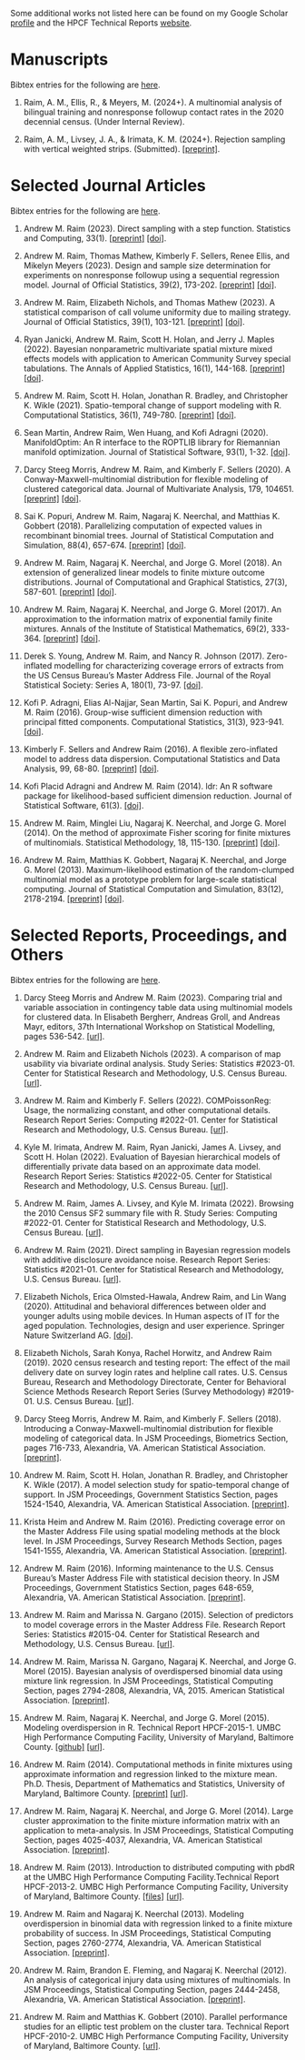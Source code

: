 Some additional works not listed here can be found on my Google Scholar
[profile](https://scholar.google.com/citations?user=3Ai29GIAAAAJ)
and the HPCF Technical Reports [website](https://hpcf.umbc.edu/publications).

# Manuscripts
Bibtex entries for the following are [here](bib/manuscripts.qmd).

1. Raim, A. M., Ellis, R., & Meyers, M. (2024+). A multinomial analysis of
   bilingual training and nonresponse followup contact rates in the 2020
   decennial census. (Under Internal Review).

1. Raim, A. M., Livsey, J. A., & Irimata, K. M. (2024+). Rejection sampling
   with vertical weighted strips. (Submitted).
   [[preprint]](https://arxiv.org/abs/2401.09696).

# Selected Journal Articles
Bibtex entries for the following are [here](bib/articles.qmd).

1. Andrew M. Raim (2023). Direct sampling with a step function. Statistics and
   Computing, 33(1).
   [[preprint]](https://arxiv.org/abs/2203.15852)
   [[doi]](https://doi.org/10.1007/s11222-022-10188-x).

1. Andrew M. Raim, Thomas Mathew, Kimberly F. Sellers, Renee Ellis, and Mikelyn
   Meyers (2023). Design and sample size determination for experiments on
   nonresponse followup using a sequential regression model. Journal of
   Official Statistics, 39(2), 173-202.
   [[preprint]](https://www.census.gov/library/working-papers/2020/adrm/RRS2020-03.html)
   [[doi]](https://doi.org/doi:10.2478/jos-2023-0009).

1. Andrew M. Raim, Elizabeth Nichols, and Thomas Mathew (2023). A statistical
   comparison of call volume uniformity due to mailing strategy. Journal of
   Official Statistics, 39(1), 103-121.
   [[preprint]](https://www.census.gov/library/working-papers/2018/adrm/RRS2018-09.html)
   [[doi]](https://doi.org/10.2478/jos-2023-0005).

1. Ryan Janicki, Andrew M. Raim, Scott H. Holan, and Jerry J. Maples (2022).
   Bayesian nonparametric multivariate spatial mixture mixed effects models
   with application to American Community Survey special tabulations. The
   Annals of Applied Statistics, 16(1), 144-168.
   [[preprint]](https://arxiv.org/abs/2009.12351)
   [[doi]](https://doi.org/10.1214/21-AOAS1494).

1. Andrew M. Raim, Scott H. Holan, Jonathan R. Bradley, and Christopher K.
   Wikle (2021). Spatio-temporal change of support modeling with R.
   Computational Statistics, 36(1), 749-780.
   [[preprint]](https://arxiv.org/abs/1904.12092)
   [[doi]](https://doi.org/10.1007/s00180-020-01029-4).

1. Sean Martin, Andrew Raim, Wen Huang, and Kofi Adragni (2020). ManifoldOptim:
   An R interface to the ROPTLIB library for Riemannian manifold optimization.
   Journal of Statistical Software, 93(1), 1-32.
   [[doi]](https://doi.org/10.18637/jss.v093.i01).

1. Darcy Steeg Morris, Andrew M. Raim, and Kimberly F. Sellers (2020). A
   Conway-Maxwell-multinomial distribution for flexible modeling of clustered
   categorical data. Journal of Multivariate Analysis, 179, 104651.
   [[preprint]](https://arxiv.org/abs/1911.02131)
   [[doi]](https://doi.org/10.1016/j.jmva.2020.104651).

1. Sai K. Popuri, Andrew M. Raim, Nagaraj K. Neerchal, and Matthias K. Gobbert
   (2018). Parallelizing computation of expected values in recombinant binomial
   trees. Journal of Statistical Computation and Simulation, 88(4), 657-674.
   [[preprint]](https://arxiv.org/abs/1701.03512)
   [[doi]](https://doi.org/10.1080/00949655.2017.1402898).

1. Andrew M. Raim, Nagaraj K. Neerchal, and Jorge G. Morel (2018). An extension
   of generalized linear models to finite mixture outcome distributions.
   Journal of Computational and Graphical Statistics, 27(3), 587-601.
   [[preprint]](https://arxiv.org/abs/1612.03302)
   [[doi]](https://doi.org/10.1080/10618600.2017.1391698).

1. Andrew M. Raim, Nagaraj K. Neerchal, and Jorge G. Morel (2017). An
   approximation to the information matrix of exponential family finite
   mixtures. Annals of the Institute of Statistical Mathematics, 69(2), 333-364.
   [[preprint]](https://andrewraim.github.io/downloads/doc/RaimEtAlAfimExpFam2014.pdf)
   [[doi]](https://doi.org/10.1007/s10463-015-0542-9).

1. Derek S. Young, Andrew M. Raim, and Nancy R. Johnson (2017). Zero-inflated
   modelling for characterizing coverage errors of extracts from the US Census
   Bureau’s Master Address File. Journal of the Royal Statistical Society:
   Series A, 180(1), 73-97.
   [[doi]](https://doi.org/10.1111/rssa.12183).

1. Kofi P. Adragni, Elias Al-Najjar, Sean Martin, Sai K. Popuri, and Andrew M.
   Raim (2016). Group-wise sufficient dimension reduction with principal fitted
   components. Computational Statistics, 31(3), 923-941.
   [[doi]](https://doi.org/10.1007/s00180-015-0611-9).

1. Kimberly F. Sellers and Andrew Raim (2016). A flexible zero-inflated model
   to address data dispersion. Computational Statistics and Data Analysis, 99,
   68-80.
   [[preprint]](https://faculty.georgetown.edu/kfs7/MY%20PUBLICATIONS/SellersAndRaim2016CSDA.pdf)
   [[doi]](https://doi.org/10.1016/j.csda.2016.01.007).

1. Kofi Placid Adragni and Andrew M. Raim (2014). ldr: An R software package
   for likelihood-based sufficient dimension reduction. Journal of Statistical
   Software, 61(3).
   [[doi]](https://doi.org/10.18637/jss.v061.i03).

1. Andrew M. Raim, Minglei Liu, Nagaraj K. Neerchal, and Jorge G. Morel (2014).
   On the method of approximate Fisher scoring for finite mixtures of
   multinomials. Statistical Methodology, 18, 115-130.
   [[preprint]](https://andrewraim.github.io/downloads/doc/RaimEtAlStamet2014.pdf)
   [[doi]](https://doi.org/10.1016/j.stamet.2013.10.002).

1. Andrew M. Raim, Matthias K. Gobbert, Nagaraj K. Neerchal, and Jorge G. Morel
   (2013). Maximum-likelihood estimation of the random-clumped multinomial
   model as a prototype problem for large-scale statistical computing. Journal
   of Statistical Computation and Simulation, 83(12), 2178-2194.
   [[preprint]](https://userpages.umbc.edu/~gobbert/papers/RaimEtAlJSCS2010.pdf)
   [[doi]](https://doi.org/10.1080/00949655.2012.684095).

# Selected Reports, Proceedings, and Others
Bibtex entries for the following are [here](bib/reports.qmd).

1. Darcy Steeg Morris and Andrew M. Raim (2023). Comparing trial and variable
   association in contingency table data using multinomial models for
   clustered data.  In Elisabeth Bergherr, Andreas Groll, and Andreas Mayr,
   editors, 37th International Workshop on Statistical Modelling, pages
   536-542.
   [[url]](https://iwsm2023.statistik.tu-dortmund.de).

1. Andrew M. Raim and Elizabeth Nichols (2023). A comparison of map usability
   via bivariate ordinal analysis. Study Series: Statistics #2023-01. Center
   for Statistical Research and Methodology, U.S. Census Bureau.
   [[url]](https://www.census.gov/library/working-papers/2023/adrm/SSS2023-01.html).

1. Andrew M. Raim and Kimberly F. Sellers (2022). COMPoissonReg: Usage, the
   normalizing constant, and other computational details. Research Report
   Series: Computing #2022-01. Center for Statistical Research and Methodology,
   U.S. Census Bureau.
   [[url]](https://www.census.gov/library/working-papers/2022/adrm/RRC2022-01.html).

1. Kyle M. Irimata, Andrew M. Raim, Ryan Janicki, James A. Livsey, and Scott H.
   Holan (2022). Evaluation of Bayesian hierarchical models of differentially
   private data based on an approximate data model. Research Report Series:
   Statistics #2022-05. Center for Statistical Research and Methodology, U.S.
   Census Bureau.
   [[url]](https://www.census.gov/library/working-papers/2022/adrm/RRS2022-05.html).

1. Andrew M. Raim, James A. Livsey, and Kyle M. Irimata (2022). Browsing the
   2010 Census SF2 summary file with R. Study Series: Computing #2022-01.
   Center for Statistical Research and Methodology, U.S. Census Bureau.
   [[url]](https://www.census.gov/library/working-papers/2022/adrm/SSC2022-01.html).

1. Andrew M. Raim (2021). Direct sampling in Bayesian regression models with
   additive disclosure avoidance noise. Research Report Series: Statistics
   #2021-01. Center for Statistical Research and Methodology, U.S. Census
   Bureau.
   [[url]](https://www.census.gov/library/working-papers/2021/adrm/RRS2021-01.html).

1. Elizabeth Nichols, Erica Olmsted-Hawala, Andrew Raim, and Lin Wang (2020).
   Attitudinal and behavioral differences between older and younger adults
   using mobile devices. In Human aspects of IT for the aged population.
   Technologies, design and user experience. Springer Nature Switzerland AG.
   [[doi]](https://doi.org/10.1007/978-3-030-50252-2_25).

1. Elizabeth Nichols, Sarah Konya, Rachel Horwitz, and Andrew Raim (2019). 2020
   census research and testing report: The effect of the mail delivery date on
   survey login rates and helpline call rates. U.S. Census Bureau, Research and
   Methodology Directorate, Center for Behavioral Science Methods Research
   Report Series (Survey Methodology) #2019-01. U.S. Census Bureau.
   [[url]](https://www.census.gov/content/dam/Census/library/working-papers/2019/adrm/rsm2019-01.pdf).

1. Darcy Steeg Morris, Andrew M. Raim, and Kimberly F. Sellers (2018).
   Introducing a Conway-Maxwell-multinomial distribution for flexible modeling
   of categorical data. In JSM Proceedings, Biometrics Section, pages 716-733,
   Alexandria, VA. American Statistical Association.
   [[preprint]](https://andrewraim.github.io/downloads/doc/MorrisRaimSellersJSM2018.pdf).

1. Andrew M. Raim, Scott H. Holan, Jonathan R. Bradley, and Christopher K.
   Wikle (2017). A model selection study for spatio-temporal change of support.
   In JSM Proceedings, Government Statistics Section, pages 1524-1540,
   Alexandria, VA. American Statistical Association.
   [[preprint]](https://andrewraim.github.io/downloads/doc/JSM2017-STCOS.pdf).

1. Krista Heim and Andrew M. Raim (2016). Predicting coverage error on the
   Master Address File using spatial modeling methods at the block level. In
   JSM Proceedings, Survey Research Methods Section, pages 1541-1555,
   Alexandria, VA. American Statistical Association.
   [[preprint]](https://andrewraim.github.io/downloads/doc/HeimRaimJSM2016.pdf).

1. Andrew M. Raim (2016). Informing maintenance to the U.S. Census Bureau's
   Master Address File with statistical decision theory. In JSM Proceedings,
   Government Statistics Section, pages 648-659, Alexandria, VA. American
   Statistical Association.
   [[preprint]](https://andrewraim.github.io/downloads/doc/RaimJSM2016.pdf).

1. Andrew M. Raim and Marissa N. Gargano (2015). Selection of predictors to
   model coverage errors in the Master Address File. Research Report Series:
   Statistics #2015-04. Center for Statistical Research and Methodology, U.S.
   Census Bureau.
   [[url]](https://www.census.gov/library/working-papers/2015/adrm/rrs2015-04.html).

1. Andrew M. Raim, Marissa N. Gargano, Nagaraj K. Neerchal, and Jorge G. Morel
   (2015). Bayesian analysis of overdispersed binomial data using mixture link
   regression. In JSM Proceedings, Statistical Computing Section, pages
   2794-2808, Alexandria, VA, 2015. American Statistical Association.
   [[preprint]](https://andrewraim.github.io/downloads/doc/MixLinkJSM2015.pdf).

1. Andrew M. Raim, Nagaraj K. Neerchal, and Jorge G. Morel (2015). Modeling
   overdispersion in R. Technical Report HPCF-2015-1. UMBC High Performance
   Computing Facility, University of Maryland, Baltimore County.
   [[github]](http://github.com/andrewraim/OverdispersionModelsInR)
   [[url]](https://hpcf.umbc.edu/publications).

1. Andrew M. Raim (2014). Computational methods in finite mixtures using
   approximate information and regression linked to the mixture mean. Ph.D.
   Thesis, Department of Mathematics and Statistics, University of Maryland,
   Baltimore County.
   [[preprint]](https://andrewraim.github.io/downloads/doc/araim-thesis-20140425.pdf)
   [[url]](http://search.proquest.com/docview/1552496226).

1. Andrew M. Raim, Nagaraj K. Neerchal, and Jorge G. Morel (2014). Large
   cluster approximation to the finite mixture information matrix with an
   application to meta-analysis. In JSM Proceedings, Statistical Computing
   Section, pages 4025-4037, Alexandria, VA. American Statistical Association.
   [[preprint]](https://andrewraim.github.io/downloads/doc/ApproxFIMJSM2014.pdf).

1. Andrew M. Raim (2013). Introduction to distributed computing with pbdR at
   the UMBC High Performance Computing Facility.Technical Report HPCF-2013-2.
   UMBC High Performance Computing Facility, University of Maryland, Baltimore
   County.
   [[files]](http://userpages.umbc.edu/~gobbert/papers/pbdRtara2013.tar.gz)
   [[url]](https://hpcf.umbc.edu/publications).

1. Andrew M. Raim and Nagaraj K. Neerchal (2013). Modeling overdispersion in
   binomial data with regression linked to a finite mixture probability of
   success. In JSM Proceedings, Statistical Computing Section, pages 2760-2774,
   Alexandria, VA. American Statistical Association.
   [[preprint]](https://andrewraim.github.io/downloads/doc/RaimNeerchalJSM2013.pdf).

1. Andrew M. Raim, Brandon E. Fleming, and Nagaraj K. Neerchal (2012). An
   analysis of categorical injury data using mixtures of multinomials. In JSM
   Proceedings, Statistical Computing Section, pages 2444-2458, Alexandria, VA.
   American Statistical Association.
   [[preprint]](https://andrewraim.github.io/downloads/doc/RaimFlemingNeerchalJSM2012.pdf).

1. Andrew M. Raim and Matthias K. Gobbert (2010). Parallel performance studies
   for an elliptic test problem on the cluster tara. Technical Report
   HPCF-2010-2. UMBC High Performance Computing Facility, University of
   Maryland, Baltimore County.
   [[url]](https://hpcf.umbc.edu/publications).

